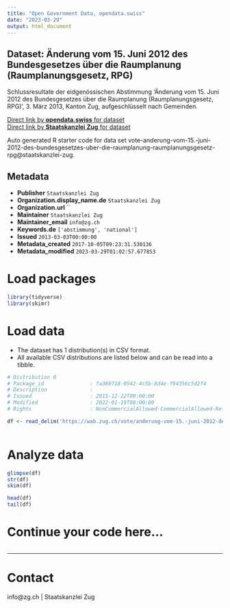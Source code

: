 ```yaml
---
title: "Open Government Data, opendata.swiss"
date: "2023-03-29"
output: html_document
---
```


## Dataset: Änderung vom 15. Juni 2012 des Bundesgesetzes über die Raumplanung (Raumplanungsgesetz, RPG)

Schlussresultate der eidgenössischen Abstimmung 'Änderung vom 15. Juni 2012 des Bundesgesetzes über die Raumplanung (Raumplanungsgesetz, RPG)', 3. März 2013, Kanton Zug, aufgeschlüsselt nach Gemeinden.

[Direct link by **opendata.swiss** for dataset](https://opendata.swiss/de/dataset/anderung-vom-15-juni-2012-des-bundesgesetzes-uber-die-raumplanung-raumplanungsgesetz-rpg)<br>
[Direct link by **Staatskanzlei Zug** for dataset](https://wab.zug.ch/vote/anderung-vom-15.-juni-2012-des-bundesgesetzes-uber-die-raumplanung-raumplanungsgesetz-rpg/data)

Auto generated R starter code for data set vote-anderung-vom-15.-juni-2012-des-bundesgesetzes-uber-die-raumplanung-raumplanungsgesetz-rpg@staatskanzlei-zug.

## Metadata

- **Publisher** `Staatskanzlei Zug`
- **Organization.display_name.de** `Staatskanzlei Zug`
- **Organization.url** ``
- **Maintainer** `Staatskanzlei Zug`
- **Maintainer_email** `info@zg.ch`
- **Keywords.de** `['abstimmung', 'national']`
- **Issued** `2013-03-03T00:00:00`
- **Metadata_created** `2017-10-05T09:23:31.530136`
- **Metadata_modified** `2023-03-29T01:02:57.677853`


# Load packages

```r

library(tidyverse)
library(skimr)

```

# Load data

-   The dataset has 1 distribution(s) in CSV format.
-   All available CSV distributions are listed below and can be read into a tibble.

```r

# Distribution 0
# Package_id               : fa360718-0542-4c5b-8d4e-f94356c5d2f4
# Description              : 
# Issued                   : 2015-12-22T00:00:00
# Modified                 : 2022-01-19T00:00:00
# Rights                   : NonCommercialAllowed-CommercialAllowed-ReferenceRequired

df <- read_delim('https://wab.zug.ch/vote/anderung-vom-15.-juni-2012-des-bundesgesetzes-uber-die-raumplanung-raumplanungsgesetz-rpg/data-csv')



```

# Analyze data

```r

glimpse(df)
str(df)
skim(df)

head(df)
tail(df)

```

# Continue your code here...

```r

```

------------------------------------------------------------------------

# Contact

info@zg.ch | Staatskanzlei Zug
